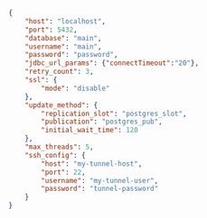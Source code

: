 ```json title="source.json"
{
    "host": "localhost",
    "port": 5432,
    "database": "main",
    "username": "main",
    "password": "password",
    "jdbc_url_params": {"connectTimeout":"20"},
    "retry_count": 3,
    "ssl": {
        "mode": "disable"
    },
    "update_method": {
        "replication_slot": "postgres_slot",
        "publication": "postgres_pub",
        "initial_wait_time": 120
    },
    "max_threads": 5,
    "ssh_config": {
        "host": "my-tunnel-host",
        "port": 22,
        "username": "my-tunnel-user",
        "password": "tunnel-password"
    }
}
```